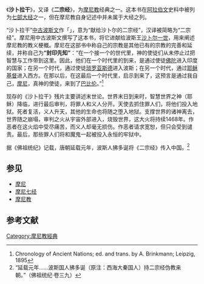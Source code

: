 《'''沙卜拉干'''》，又译《'''二宗经'''》，为[[摩尼教|摩尼教]]经典之一。这本书在[[阿拉伯文|阿拉伯文]]史料中被列为[[摩尼七经|七部大经]]之一，但在摩尼教自身记述中并未属于大经之列。

“沙卜拉干”[[中古波斯语|中古波斯文]]作「{{lang|pal-Latn|dw bwn wzrg‘y š’bwhrg’n}}」，意为“献给沙卜尔的二宗经”，汉译被简略为“二宗经”。摩尼用中古波斯文撰写了这本书，将它进献给波斯王[[沙普尔一世|沙卜尔一世]]，用来阐述摩尼教的教义梗概。摩尼在这部书中称自己的宗教是其他已有的宗教的完善和延续，并称自己为'''“封印先知”'''：“在一个接一个的世代里，神的使徒们从未停止过把智慧与工作带到这里。因此，他们在一个时代里的到来，是通过使徒[[佛陀|佛陀]]进入印度的国家；在另一个时代，通过使徒[[琐罗亚斯德|琐罗亚斯德]]进入波斯；在另一个时代，通过[[耶稣基督|耶稣基督]]进入西方。在那以后，在这最后一个时代里，启示到来了，这预言是通过我自己，[[摩尼|摩尼]]，真神的使徒，来到了[[巴比伦|巴比伦]]。”<ref>Chronology of Ancient Nations; ed. and trans. by A. Brinkmann; Leipzig, 1895</ref>

现存的《沙卜拉干》残片主要讲述末世论。世界末日到来时，智慧世界之神（耶稣）降临，进行最后审判，将罪人和义人分开。天使去抓住罪人们，将他们投入地狱。死者复活，义人升天，其他的生命也将随之堕入地狱。支撑世界的诸神离去，世界随之崩塌，审判之火从宇宙外部进入，烧毁世界，这大火将持续1468年。作恶者在这火焰中受尽痛苦，而义人却毫无损伤。作恶者请求宽恕，但只会受到谴责。最后，那些罪人们将和魔鬼一起被投入永恒的牢狱中。

据《佛祖统纪》记载，唐朝延载元年，波斯人拂多诞将《二宗经》传入中国。<ref>“延载元年……波斯国人拂多诞（原注：西海大秦国人）持二宗经伪教来朝。”（佛祖统纪·卷三九）</ref>

== 参见 ==

*[[摩尼|摩尼]]
*[[摩尼七经|摩尼七经]]
*[[摩尼教|摩尼教]]

== 参考文献 ==

{{Reflist|30em}}

{{摩尼教页脚}}
[[Category:摩尼教經典|Category:摩尼教經典]]